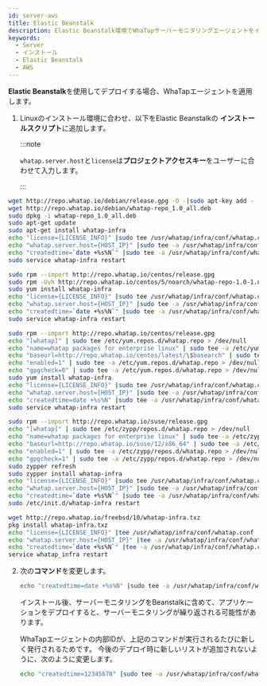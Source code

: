 ```yaml
---
id: server-aws
title: Elastic Beanstalk
description: Elastic Beanstalk環境でWhaTapサーバーモニタリングエージェントをインストールする方法を提供します。
keywords:
  - Server
  - インストール
  - Elastic Beanstalk
  - AWS
---
```



**Elastic Beanstalk**を使用してデプロイする場合、WhaTapエージェントを適用します。

1. Linuxのインストール環境に合わせ、以下をElastic Beanstalkの **インストールスクリプト**に追加します。

   :::note

   `whatap.server.host`と`license`は**プロジェクトアクセスキー**をユーザーに合わせて入力します。

   :::

 <Tabs>
 <TabItem value="du" label="Debian / Ubuntu" default>

   ```bash
   wget http://repo.whatap.io/debian/release.gpg -O -|sudo apt-key add -
   wget http://repo.whatap.io/debian/whatap-repo_1.0_all.deb
   sudo dpkg -i whatap-repo_1.0_all.deb
   sudo apt-get update
   sudo apt-get install whatap-infra
   echo "license={LICENSE_INFO}" |sudo tee /usr/whatap/infra/conf/whatap.conf
   echo "whatap.server.host={HOST_IP}" |sudo tee -a /usr/whatap/infra/conf/whatap.conf
   echo "createdtime=`date +%s%N`" |sudo tee -a /usr/whatap/infra/conf/whatap.conf
   sudo service whatap-infra restart
   ```

 </TabItem>
 <TabItem value="co" label="CentOS">

   ```bash
   sudo rpm --import http://repo.whatap.io/centos/release.gpg
   sudo rpm -Uvh http://repo.whatap.io/centos/5/noarch/whatap-repo-1.0-1.noarch.rpm
   sudo yum install whatap-infra
   echo "license={LICENSE_INFO}" |sudo tee /usr/whatap/infra/conf/whatap.conf
   echo "whatap.server.host={HOST_IP}" |sudo tee -a /usr/whatap/infra/conf/whatap.conf
   echo "createdtime=`date +%s%N`" |sudo tee -a /usr/whatap/infra/conf/whatap.conf
   sudo service whatap-infra restart
   ```

 </TabItem>
 <TabItem value="al" label="Amazon Linux">

   ```bash
   sudo rpm --import http://repo.whatap.io/centos/release.gpg
   echo "[whatap]" | sudo tee /etc/yum.repos.d/whatap.repo > /dev/null
   echo "name=whatap packages for enterprise linux" | sudo tee -a /etc/yum.repos.d/whatap.repo > /dev/null
   echo "baseurl=http://repo.whatap.io/centos/latest/\$basearch" | sudo tee -a /etc/yum.repos.d/whatap.repo > /dev/null
   echo "enabled=1" | sudo tee -a /etc/yum.repos.d/whatap.repo > /dev/null
   echo "gpgcheck=0" | sudo tee -a /etc/yum.repos.d/whatap.repo > /dev/null
   sudo yum install whatap-infra
   echo "license={LICENSE_INFO}" |sudo tee /usr/whatap/infra/conf/whatap.conf
   echo "whatap.server.host={HOST_IP}" |sudo tee -a /usr/whatap/infra/conf/whatap.conf
   echo "createdtime=date +%s%N" |sudo tee -a /usr/whatap/infra/conf/whatap.conf
   sudo service whatap-infra restart
   ```

 </TabItem>
 </Tabs>
 <Tabs>
 <TabItem value="suse" label="SUSE">

   ```bash
   sudo rpm --import http://repo.whatap.io/suse/release.gpg
   echo "[whatap]" | sudo tee /etc/zypp/repos.d/whatap.repo > /dev/null
   echo "name=whatap packages for enterprise linux" | sudo tee -a /etc/zypp/repos.d/whatap.repo > /dev/null
   echo "baseurl=http://repo.whatap.io/suse/12/x86_64" | sudo tee -a /etc/zypp/repos.d/whatap.repo > /dev/null
   echo "enabled=1" | sudo tee -a /etc/zypp/repos.d/whatap.repo > /dev/null
   echo "gpgcheck=1" | sudo tee -a /etc/zypp/repos.d/whatap.repo > /dev/null
   sudo zypper refresh
   sudo zypper install whatap-infra
   echo "license={LICENSE_INFO}" |sudo tee /usr/whatap/infra/conf/whatap.conf
   echo "whatap.server.host={HOST_IP}" |sudo tee -a /usr/whatap/infra/conf/whatap.conf
   echo "createdtime=`date +%s%N`" |sudo tee -a /usr/whatap/infra/conf/whatap.conf
   sudo /etc/init.d/whatap-infra restart
   ```

 </TabItem>
 <TabItem value="fb" label="FreeBSD">

   ```bash
   wget http://repo.whatap.io/freebsd/10/whatap-infra.txz
   pkg install whatap-infra.txz
   echo "license={LICENSE_INFO}" |tee /usr/whatap/infra/conf/whatap.conf
   echo "whatap.server.host={HOST_IP}" |tee -a /usr/whatap/infra/conf/whatap.conf
   echo "createdtime=`date +%s%N`" |tee -a /usr/whatap/infra/conf/whatap.conf
   service whatap_infra restart
   ```

 </TabItem>
 </Tabs>

2. 次の**コマンド**を変更します。

   ```bash
   echo "createdtime=date +%s%N" |sudo tee -a /usr/whatap/infra/conf/whatap.conf
   ```

   インストール後、サーバーモニタリングをBeanstalkに含めて、アプリケーションをデプロイすると、サーバーモニタリングが繰り返される可能性があります。 

   WhaTapエージェントの内部IDが、上記のコマンドが実行されるたびに新しく発行されるためです。 今後のデプロイ時に新しいリストが追加されないように、次のように変更します。

   ```bash
   echo "createdtime=12345678" |sudo tee -a /usr/whatap/infra/conf/whatap.conf
   ```
